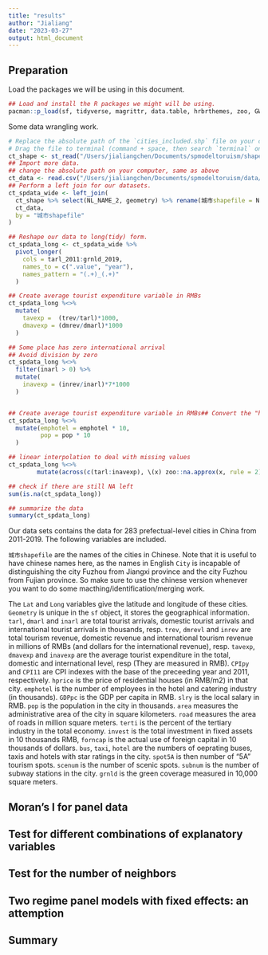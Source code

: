 ```yaml
---
title: "results"
author: "Jialiang"
date: "2023-03-27"
output: html_document
---
```


## Preparation

Load the packages we will be using in this document.
```r
## Load and install the R packages we might will be using.
pacman::p_load(sf, tidyverse, magrittr, data.table, hrbrthemes, zoo, GWmodel, spatialreg, spdep, plm, splm, pspatreg, zoo, chatgpt)
```

Some data wrangling work.
```r
# Replace the absolute path of the `cities_included.shp` file on your computer. 
# Drag the file to terminal (command + space, then search `terminal` on spotlight) if you are in mac, the path will appear.
ct_shape <- st_read("/Users/jialiangchen/Documents/spmodeltoruism/shapefiles/china_second_level_admin_shape/cities_included.shp")
## Import more data.
## change the absolute path on your computer, same as above
ct_data <- read.csv("/Users/jialiangchen/Documents/spmodeltoruism/data/dataforR.csv")
## Perform a left join for our datasets.
ct_spdata_wide <- left_join(
  ct_shape %>% select(NL_NAME_2, geometry) %>% rename(城市shapefile = NL_NAME_2),  
  ct_data,
  by = "城市shapefile"
)

## Reshape our data to long(tidy) form.
ct_spdata_long <- ct_spdata_wide %>% 
  pivot_longer(
    cols = tarl_2011:grnld_2019,
    names_to = c(".value", "year"),
    names_pattern = "(.+)_(.+)"
  )

## Create average tourist expenditure variable in RMBs
ct_spdata_long %<>% 
  mutate(
    tavexp =  (trev/tarl)*1000,
    dmavexp = (dmrev/dmarl)*1000
  )

## Some place has zero international arrival
## Avoid division by zero
ct_spdata_long %<>% 
  filter(inarl > 0) %>%
  mutate(
    inavexp = (inrev/inarl)*7*1000
  )


## Create average tourist expenditure variable in RMBs## Convert the "human" variables from 10 thousands to thousands, just for consistency 
ct_spdata_long %<>%
  mutate(emphotel = emphotel * 10,
         pop = pop * 10
  )

## linear interpolation to deal with missing values
ct_spdata_long %<>%
        mutate(across(c(tarl:inavexp), \(x) zoo::na.approx(x, rule = 2))) 

## check if there are still NA left
sum(is.na(ct_spdata_long))

## summarize the data
summary(ct_spdata_long)
```

Our data sets contains the data for 283 prefectual-level cities in China from 2011-2019. The following variables are included. 

`城市shapefile` are the names of the cities in Chinese. Note that it is useful to have chinese names here, as the names in English `City` is incapable of distinguishing the city Fuzhou from Jiangxi province and the city Fuzhou from Fujian province. So make sure to use the chinese version whenever you want to do some macthing/identification/merging work.

The `Lat` and `Long` variables give the latitude and longitude of these cities. `Geometry` is unique in the `sf` object, it stores the geographical information. `tarl`, `dmarl` and `inarl` are total tourist arrivals, domestic tourist arrivals and international tourist arrivals in thousands, resp.  `trev`, `dmrevl` and `inrev` are total tourism revenue, domestic revenue and international tourism revenue in millions of RMBs (and dollars for the international revenue), resp. `tavexp`, `dmavexp` and `inavexp` are the average tourist expenditure in the total, domestic and international level, resp (They are measured in RMB). `CPIpy` and `CPI11` are CPI indexes with the base of the preceeding year and 2011, respectively. `hprice` is the price of residential houses (in RMB/m2) in that city. `emphotel` is the number of employees in the hotel and catering industry (in thousands). `GDPpc` is the GDP per capita in RMB. `slry` is the local salary in RMB. `pop` is the population in the city in thousands. `area` measures the administrative area of the city in square kilometers. `road` measures the area of roads in million square meters. `terti` is the percent of the tertiary industry in the total economy. `invest` is the total investment in fixed assets in 10 thousands RMB, `forncap` is the actual use of foreign capital in 10 thousands of dollars. `bus`, `taxi`, `hotel` are the numbers of oeprating buses, taxis and hotels with star ratings in the city. `spot5A` is then number of "5A" tourism spots. `scenum` is the number of scenic spots. `subnum` is the number of subway stations in the city. `grnld` is the green coverage measured in 10,000 square meters. 

## Moran's I for panel data

## Test for different combinations of explanatory variables


## Test for the number of neighbors

## Two regime panel models with fixed effects: an attemption

## Summary